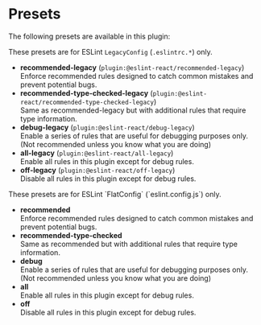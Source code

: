 
# Presets

The following presets are available in this plugin:

<ESLintConfig>

<Config>

<Info>These presets are for ESLint `LegacyConfig` (`.eslintrc.*`) only.</Info>

- **recommended-legacy** (`plugin:@eslint-react/recommended-legacy`)\
  Enforce recommended rules designed to catch common mistakes and prevent potential bugs.
- **recommended-type-checked-legacy** (`plugin:@eslint-react/recommended-type-checked-legacy`)\
  Same as recommended-legacy but with additional rules that require type information.
- **debug-legacy** (`plugin:@eslint-react/debug-legacy`)\
  Enable a series of rules that are useful for debugging purposes only.\
  (Not recommended unless you know what you are doing)
- **all-legacy** (`plugin:@eslint-react/all-legacy`)\
  Enable all rules in this plugin except for debug rules.
- **off-legacy** (`plugin:@eslint-react/off-legacy`)\
   Disable all rules in this plugin except for debug rules.

</Config>

<Config>

<Info>
  These presets are for ESLint `FlatConfig` (`eslint.config.js`) only.
</Info>

- **recommended**\
  Enforce recommended rules designed to catch common mistakes and prevent potential bugs.
- **recommended-type-checked**\
  Same as recommended but with additional rules that require type information.
- **debug**\
  Enable a series of rules that are useful for debugging purposes only.\
  (Not recommended unless you know what you are doing)
- **all**\
  Enable all rules in this plugin except for debug rules.
- **off**\
   Disable all rules in this plugin except for debug rules.

</Config>

</ESLintConfig>
